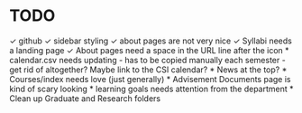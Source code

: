 # TODO

✓ github
✓ sidebar styling
✓ about pages are not very nice
✓ Syllabi needs a landing page
✓ About pages need a space in the URL line after the icon
* calendar.csv needs updating
  - has to be copied manually each semester
  - get rid of altogether? Maybe link to the CSI calendar?
* News at the top?
* Courses/index needs love (just generally)
* Advisement Documents page is kind of scary looking
* learning goals needs attention from the department
* Clean up Graduate and Research folders
